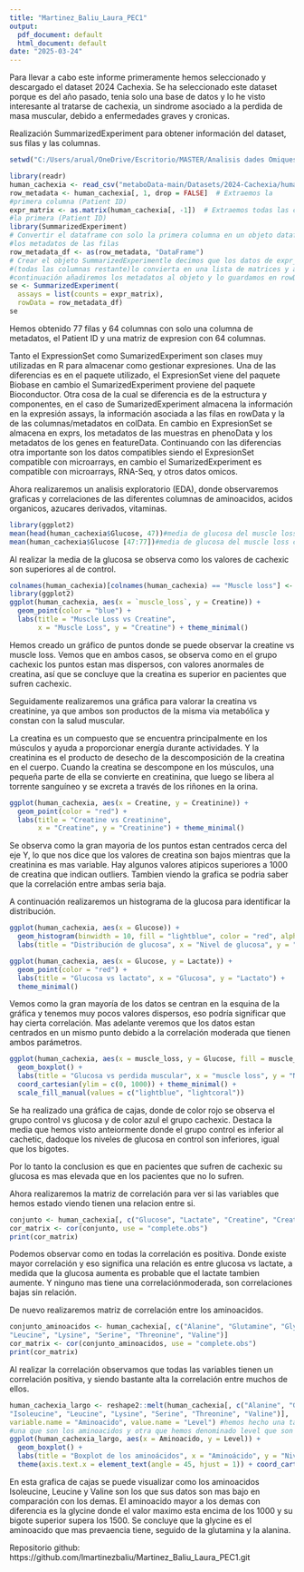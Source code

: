 ---
title: "Martinez_Baliu_Laura_PEC1"
output:
  pdf_document: default
  html_document: default
date: "2025-03-24"
---

Para llevar a cabo este informe primeramente hemos seleccionado y descargado el dataset 2024 Cachexia. Se ha seleccionado este dataset porque es del año pasado, tenia solo una base de datos y lo he visto interesante al tratarse de cachexia, un sindrome asociado a la perdida de masa muscular, debido a enfermedades graves y cronicas.

Realización SummarizedExperiment para obtener información del dataset, sus filas y las columnas.

```{r}
setwd("C:/Users/arual/OneDrive/Escritorio/MASTER/Analisis dades Omiques/metaboData-main")

library(readr)
human_cachexia <- read_csv("metaboData-main/Datasets/2024-Cachexia/human_cachexia.csv")
row_metadata <- human_cachexia[, 1, drop = FALSE]  # Extraemos la 
#primera columna (Patient ID)
expr_matrix <- as.matrix(human_cachexia[, -1])  # Extraemos todas las columnas excepto 
#la primera (Patient ID)
library(SummarizedExperiment)
# Convertir el dataframe con solo la primera columna en un objeto dataframe y asi almacenar 
#los metadatos de las filas
row_metadata_df <- as(row_metadata, "DataFrame")
# Crear el objeto SummarizedExperimentle decimos que los datos de expr_matrix
#(todas las columnas restante)lo convierta en una lista de matrices y a
#continuación añadiremos los metadatos al objeto y lo guardamos en rowData.  
se <- SummarizedExperiment(
  assays = list(counts = expr_matrix),  
  rowData = row_metadata_df)
se
```

Hemos obtenido 77 filas y 64 columnas con solo una columna de metadatos, el Patient ID y una matriz de expresion con 64 columnas.

Tanto el ExpressionSet como SumarizedExperiment son clases muy utilizadas en R para almacenar como gestionar expresiones. Una de las diferencias es en el paquete utilizado, el ExpresionSet viene del paquete Biobase en cambio el SumarizedExperiment proviene del paquete Bioconductor. Otra cosa de la cual se diferencia es de la estructura y componentes, en el caso de SumarizedExperiment almacena la información en la expresión assays, la información asociada a las filas en rowData y la de las columnas/metadatos en colData. En cambio en ExpresionSet se almacena en exprs, los metadatos de las muestras en phenoData y los metadatos de los genes en featureData. Continuando con las diferencias otra importante son los datos compatibles siendo el ExpresionSet compatible con microarrays, en cambio el SumarizedExperiment es compatible con microarrays, RNA-Seq, y otros datos omicos.

Ahora realizaremos un analisis exploratorio (EDA), donde observaremos graficas y correlaciones de las diferentes columnas de aminoacidos, acidos organicos, azucares derivados, vitaminas.

```{r}
library(ggplot2)
mean(head(human_cachexia$Glucose, 47))#media de glucosa del muscle loss cachexic
mean(human_cachexia$Glucose [47:77])#media de glucosa del muscle loss control 

```

Al realizar la media de la glucosa se observa como los valores de cachexic son superiores al de control.

```{r}
colnames(human_cachexia)[colnames(human_cachexia) == "Muscle loss"] <- "muscle_loss"
library(ggplot2)
ggplot(human_cachexia, aes(x = `muscle_loss`, y = Creatine)) +
  geom_point(color = "blue") +
  labs(title = "Muscle Loss vs Creatine",
       x = "Muscle Loss", y = "Creatine") + theme_minimal()
```

Hemos creado un gráfico de puntos donde se puede observar la creatine vs muscle loss. Vemos que en ambos casos, se observa como en el grupo cachexic los puntos estan mas dispersos, con valores anormales de creatina, así que se concluye que la creatina es superior en pacientes que sufren cachexic.

Seguidamente realizaremos una gráfica para valorar la creatina vs creatinine, ya que ambos son productos de la misma via metabólica y constan con la salud muscular.

La creatina es un compuesto que se encuentra principalmente en los músculos y ayuda a proporcionar energía durante actividades. Y la creatinina es el producto de desecho de la descomposición de la creatina en el cuerpo. Cuando la creatina se descompone en los músculos, una pequeña parte de ella se convierte en creatinina, que luego se libera al torrente sanguíneo y se excreta a través de los riñones en la orina.

```{r}
ggplot(human_cachexia, aes(x = Creatine, y = Creatinine)) +
  geom_point(color = "red") +
  labs(title = "Creatine vs Creatinine",
       x = "Creatine", y = "Creatinine") + theme_minimal()
```

Se observa como la gran mayoria de los puntos estan centrados cerca del eje Y, lo que nos dice que los valores de creatina son bajos mientras que la creatinina es mas variable. Hay algunos valores atipicos superiores a 1000 de creatina que indican outliers. Tambien viendo la grafica se podria saber que la correlación entre ambas seria baja.

A continuación realizaremos un histograma de la glucosa para identificar la distribución.

```{r}
ggplot(human_cachexia, aes(x = Glucose)) +
  geom_histogram(binwidth = 10, fill = "lightblue", color = "red", alpha = 0.7) +
  labs(title = "Distribución de glucosa", x = "Nivel de glucosa", y = "Frecuencia") + theme_minimal()
```

```{r}
ggplot(human_cachexia, aes(x = Glucose, y = Lactate)) +
  geom_point(color = "red") +
  labs(title = "Glucosa vs lactato", x = "Glucosa", y = "Lactato") +
  theme_minimal()
```

Vemos como la gran mayoría de los datos se centran en la esquina de la gráfica y tenemos muy pocos valores dispersos, eso podría significar que hay cierta correlación. Mas adelante veremos que los datos estan centrados en un mismo punto debido a la correlación moderada que tienen ambos parámetros.

```{r}
ggplot(human_cachexia, aes(x = muscle_loss, y = Glucose, fill = muscle_loss)) +
  geom_boxplot() +
  labs(title = "Glucosa vs perdida muscular", x = "muscle loss", y = "Nivel de Glucosa") +
  coord_cartesian(ylim = c(0, 1000)) + theme_minimal() +
  scale_fill_manual(values = c("lightblue", "lightcoral"))
```

Se ha realizado una gráfica de cajas, donde de color rojo se observa el grupo control vs glucosa y de color azul el grupo cachexic. Destaca la media que hemos visto anteiormente donde el grupo control es inferior al cachetic, dadoque los niveles de glucosa en control son inferiores, igual que los bigotes.

Por lo tanto la conclusion es que en pacientes que sufren de cachexic su glucosa es mas elevada que en los pacientes que no lo sufren.

Ahora realizaremos la matriz de correlación para ver si las variables que hemos estado viendo tienen una relacion entre si.

```{r}
conjunto <- human_cachexia[, c("Glucose", "Lactate", "Creatine", "Creatinine")]
cor_matrix <- cor(conjunto, use = "complete.obs")
print(cor_matrix)
```

Podemos observar como en todas la correlación es positiva. Donde existe mayor correlación y eso significa una relación es entre glucosa vs lactate, a medida que la glucosa aumenta es probable que el lactate tambien aumente. Y ninguno mas tiene una correlaciónmoderada, son correlaciones bajas sin relación.

De nuevo realizaremos matriz de correlación entre los aminoacidos.

```{r}
conjunto_aminoacidos <- human_cachexia[, c("Alanine", "Glutamine", "Glycine", "Isoleucine", 
"Leucine", "Lysine", "Serine", "Threonine", "Valine")]
cor_matrix <- cor(conjunto_aminoacidos, use = "complete.obs")
print(cor_matrix)
```

Al realizar la correlación observamos que todas las variables tienen un correlación positiva, y siendo bastante alta la correlación entre muchos de ellos.

```{r}
human_cachexia_largo <- reshape2::melt(human_cachexia[, c("Alanine", "Glutamine", "Glycine", 
"Isoleucine", "Leucine", "Lysine", "Serine", "Threonine", "Valine")], 
variable.name = "Aminoacido", value.name = "Level") #hemos hecho una tabla con dos columnas 
#una que son los aminoacidos y otra que hemos denominado level que son los valores
ggplot(human_cachexia_largo, aes(x = Aminoacido, y = Level)) +
  geom_boxplot() +
  labs(title = "Boxplot de los aminoácidos", x = "Aminoácido", y = "Nivel") +
  theme(axis.text.x = element_text(angle = 45, hjust = 1)) + coord_cartesian(ylim = c(0, 1500))
```

En esta grafica de cajas se puede visualizar como los aminoacidos Isoleucine, Leucine y Valine son los que sus datos son mas bajo en comparación con los demas. El aminoacido mayor a los demas con diferencia es la glycine donde el valor maximo esta encima de los 1000 y su bigote superior supera los 1500. Se concluye que la glycine es el aminoacido que mas prevaencia tiene, seguido de la glutamina y la alanina.

Repositorio github: https://github.com/lmartinezbaliu/Martinez_Baliu_Laura_PEC1.git 

